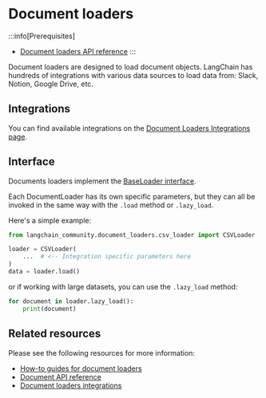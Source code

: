 # Document loaders
<span data-heading-keywords="document loader,document loaders"></span>

:::info[Prerequisites]

* [Document loaders API reference](https://python.langchain.com/docs/how_to/#document-loaders)
:::

Document loaders are designed to load document objects. LangChain has hundreds of integrations with various data sources to load data from: Slack, Notion, Google Drive, etc.

## Integrations

You can find available integrations on the [Document Loaders Integrations page](https://python.langchain.com/docs/integrations/document_loaders/).

## Interface

Documents loaders implement the [BaseLoader interface](https://python.langchain.com/api_reference/core/document_loaders/langchain_core.document_loaders.base.BaseLoader.html).

Each DocumentLoader has its own specific parameters, but they can all be invoked in the same way with the `.load` method or `.lazy_load`.

Here's a simple example:

```python
from langchain_community.document_loaders.csv_loader import CSVLoader

loader = CSVLoader(
    ...  # <-- Integration specific parameters here
)
data = loader.load()
```

or if working with large datasets, you can use the `.lazy_load` method:

```python
for document in loader.lazy_load():
    print(document)
```

## Related resources

Please see the following resources for more information:

* [How-to guides for document loaders](https://python.langchain.com/docs/how_to/#document-loaders)
* [Document API reference](https://python.langchain.com/docs/how_to/#document-loaders)
* [Document loaders integrations](https://python.langchain.com/docs/integrations/document_loaders/)
